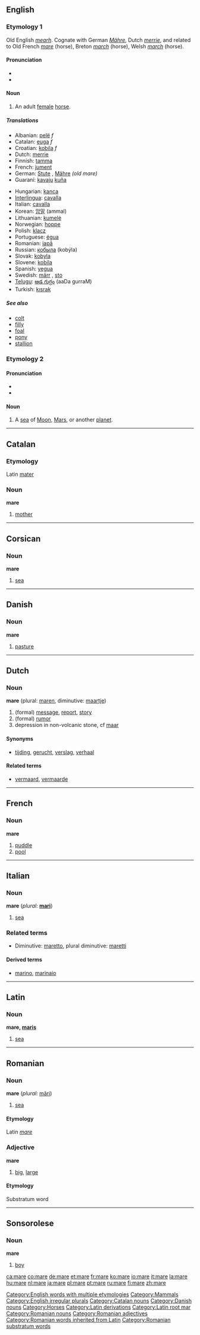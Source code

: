 ==English==
[[Category:English words with multiple etymologies]]
===Etymology 1===
Old English ''[[mearh]]''. Cognate with German ''[[Mähre]]'', Dutch ''[[merrie]]'', and related to Old French ''[[mare#Old French|mare]]'' (horse), Breton ''[[march#Breton|march]]'' (horse), Welsh ''[[march#Welsh|march]]'' (horse).

====Pronunciation====
*{{SAMPA|/mE@/}}
*{{IPA|/'mɛəɻ/}}

====Noun====
{{en-noun|mare|mares}}
#[[Category:Mammals]] An adult [[female]] [[horse]].

=====Translations=====
{{top}}
*Albanian: [[pelë]] ''f''
*Catalan: [[euga]] ''f''
*Croatian: [[kobila]] ''f''
*Dutch: [[merrie]] {{f}}
*Finnish: [[tamma]]
*French: [[jument]] {{f}}
*German: [[Stute]] {{f}}, [[Mähre]] {{f}} ''(old mare)''
*Guaraní: [[kavaju]] [[kuña]] {{f}}
{{mid}}
*Hungarian: [[kanca]]
*[[Interlingua]]: [[cavalla]] {{f}}
*Italian: [[cavalla]] {{f}}
*Korean: [[암말]] (ammal) 
*Lithuanian: [[kumelė]] {{f}}
*Norwegian: [[hoppe]] {{f}}
*Polish: [[klacz]] {{f}}
*Portuguese: [[égua]] {{f}}
*Romanian: [[iapă]] {{f}}
*Russian: [[кобыла]] (kobýla) {{f}}
*Slovak: [[kobyla#Slovak|kobyla]] {{f}}
*Slovene: [[kobila]] {{f}}
*Spanish: [[yegua]] {{f}}
*Swedish: [[märr]] {{c}}, [[sto]] {{n}}
*[[Telugu]]: [[ఆడ గుర్రం]] (aaDa gurraM)
*Turkish: [[kısrak]]
{{bottom}}

=====See also=====
*[[colt]]
*[[filly]]
*[[foal]]
*[[pony]]
*[[stallion]]

===Etymology 2===
====Pronunciation====
*{{SAMPA|/mA:reI/}}
*{{IPA|/'marɛ/}}

====Noun====
[[Category:English irregular plurals]]
{{en-noun|mare|maria}}

#A [[sea]] of [[Moon]], [[Mars]], or another [[planet]].


----

==Catalan==
===Etymology===
Latin [[mater]]
===Noun===
'''mare''' {{f}}

# [[mother]]

[[Category:Catalan nouns]]


----

==Corsican==
===Noun===
'''mare''' {{m}}

# [[sea]]


----

==Danish==

===Noun===
'''mare'''

#[[pasture]]

[[Category:Danish nouns]]


----

==Dutch==
===Noun===
'''mare''' {{f}} (plural: [[maren]], diminutive: [[maartje]])

# (formal) [[message]], [[report]], [[story]]
# (formal) [[rumor]]
# depression in non-volcanic stone, cf [[maar]]

====Synonyms====
*[[tijding]], [[gerucht]], [[verslag]], [[verhaal]]

====Related terms====
*[[vermaard]], [[vermaarde]]


----

==French==
===Noun===
'''mare''' {{f}}

# [[puddle]]
# [[pool]]


----

==Italian==
===Noun===
'''mare''' {{m}} (''plural:'' '''[[mari]]''')

# [[sea]]

===Related terms===
*Diminutive: [[maretto]], plural diminutive: [[maretti]]

====Derived terms====
*[[marino]], [[marinaio]]


----

==Latin==
===Noun===
'''mare, [[Wiktionary Appendix:Latin third declension|maris]]''' {{n}}
# [[sea]]


----

==Romanian==
===Noun===
'''mare''' {{f}} (''plural:'' [[mări]])

# [[sea]]

====Etymology====
Latin ''[[mare]]''

===Adjective===
'''mare'''

# [[big]], [[large]]

====Etymology====
Substratum word

----

==Sonsorolese==
===Noun===
'''mare'''

# [[boy]]

[[Category:Horses]]
[[Category:Latin derivations]]
[[Category:Latin root mar]]
[[Category:Romanian nouns]]
[[Category:Romanian adjectives]]
[[Category:Romanian words inherited from Latin]]
[[Category:Romanian substratum words]]

[[ca:mare]]
[[co:mare]]
[[de:mare]]
[[et:mare]]
[[fr:mare]]
[[ko:mare]]
[[io:mare]]
[[it:mare]]
[[la:mare]]
[[hu:mare]]
[[nl:mare]]
[[ja:mare]]
[[pl:mare]]
[[pt:mare]]
[[ru:mare]]
[[fi:mare]]
[[zh:mare]]